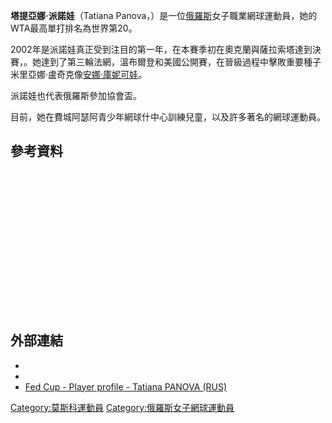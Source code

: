 {{Infobox 网球
|姓名=Tatiana Panova
|照片=
|国籍={{Flagicon|RUS}}俄羅斯
|生年=1976年
|生日=8月13日
|出生地= [[俄羅斯|俄羅斯]]莫斯科
|居住地= 俄羅斯莫斯科
|身高=154<ref>{{Cite web |url=http://www.sonyericssonwtatour.com/player/tatiana-panova_2257889_6438 |title=存档副本 |access-date=2009-12-31 |archive-date=2010-09-24 |archive-url=https://web.archive.org/web/20100924162745/http://www.sonyericssonwtatour.com/player/tatiana-panova_2257889_6438 |dead-url=no }}</ref>
|体重=52
|持拍手=右
|反拍=雙手
|转职业年=1994
|球拍=
|球衣=
|球鞋=
|单打最高排名=20（2002年9月23日）
|双打最高排名=75（2003年1月27日）
|现单打排名=
|现双打排名=
|单打冠军头衔= WTA級─0
|双打冠军头衔= WTA級─0
|职业战绩=
|奖金=$1,561,661
|澳网最好成绩=第三輪（2003、2005）
|法网最好成绩=第三輪（2002）
|温网最好成绩=第三輪<br />（1999、2001、2002、2004）
|美网最好成绩=第三輪（2002）
|大满贯个数=
|奥运会最好成绩=
}}

'''塔提亞娜·派諾娃'''（Tatiana Panova，{{bd|1976年|8月13日|catIdx=Panova}}）是一位[[俄羅斯|俄羅斯]]女子職業網球運動員，她的WTA最高單打排名為世界第20。

2002年是派諾娃真正受到注目的第一年，在本賽季初在奧克蘭與薩拉索塔達到決賽，。她達到了第三輪法網，溫布爾登和美國公開賽，在晉級過程中擊敗重要種子米里亞娜·盧奇克像[[安娜·庫妮可娃|安娜·庫妮可娃]]。

派諾娃也代表俄羅斯參加協會盃。

目前，她在費城阿瑟阿青少年網球什中心訓練兒童，以及許多著名的網球運動員。

== 參考資料 ==
<div class="references-small" style="height: 220px; overflow: auto; padding: 3px">
<references/>
</div>

== 外部連結 ==
* {{WTA|6438}}
* {{ITF Profile|id=20004441}}
* [http://www.fedcup.com/en/players/player/profile.aspx?playerid=20004441 Fed Cup - Player profile - Tatiana PANOVA (RUS)] {{Wayback|url=http://www.fedcup.com/en/players/player/profile.aspx?playerid=20004441 |date=20160331161809 }}

{{Russia-sport-bio-stub}}
{{Tennis-bio-stub}}

{{DEFAULTSORT:Panova, Tatiana}}
[[Category:莫斯科運動員|Category:莫斯科運動員]]
[[Category:俄羅斯女子網球運動員|Category:俄羅斯女子網球運動員]]